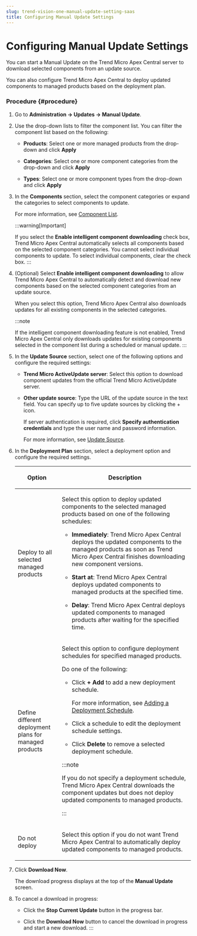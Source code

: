 ```yaml
---
slug: trend-vision-one-manual-update-setting-saas
title: Configuring Manual Update Settings
---
```

# Configuring Manual Update Settings

You can start a Manual Update on the Trend Micro Apex Central server to download selected components from an update source.

You can also configure Trend Micro Apex Central to deploy updated components to managed products based on the deployment plan.

### Procedure {#procedure}

1.  Go to **Administration → Updates → Manual Update**.

2.  Use the drop-down lists to filter the component list. You can filter the component list based on the following:

    - **Products**: Select one or more managed products from the drop-down and click **Apply**

    - **Categories**: Select one or more component categories from the drop-down and click **Apply**

    - **Types**: Select one or more component types from the drop-down and click **Apply**

3.  In the **Components** section, select the component categories or expand the categories to select components to update.

    For more information, see [Component List](component-list.mdx).

    :::warning[Important]

    If you select the **Enable intelligent component downloading** check box, Trend Micro Apex Central automatically selects all components based on the selected component categories. You cannot select individual components to update. To select individual components, clear the check box.
    :::

4.  (Optional) Select **Enable intelligent component downloading** to allow Trend Micro Apex Central to automatically detect and download new components based on the selected component categories from an update source.

    When you select this option, Trend Micro Apex Central also downloads updates for all existing components in the selected categories.

    :::note

    If the intelligent component downloading feature is not enabled, Trend Micro Apex Central only downloads updates for existing components selected in the component list during a scheduled or manual update.
    :::

5.  In the **Update Source** section, select one of the following options and configure the required settings:

    - **Trend Micro ActiveUpdate server**: Select this option to download component updates from the official Trend Micro ActiveUpdate server.

    - **Other update source**: Type the URL of the update source in the text field. You can specify up to five update sources by clicking the + icon.

      If server authentication is required, click **Specify authentication credentials** and type the user name and password information.

      For more information, see [Update Source](update-source.mdx).

6.  In the **Deployment Plan** section, select a deployment option and configure the required settings.

    <table>
    <colgroup>
    <col style="width: 25%" />
    <col style="width: 75%" />
    </colgroup>
    <thead>
    <tr>
    <th><p>Option</p></th>
    <th><p>Description</p></th>
    </tr>
    </thead>
    <tbody>
    <tr>
    <td><p>Deploy to all selected managed products</p></td>
    <td><p>Select this option to deploy updated components to the selected managed products based on one of the following schedules:</p>
    <ul>
    <li><p><strong>Immediately</strong>: Trend Micro Apex Central deploys the updated components to the managed products as soon as Trend Micro Apex Central finishes downloading new component versions.</p></li>
    <li><p><strong>Start at</strong>: Trend Micro Apex Central deploys updated components to managed products at the specified time.</p></li>
    <li><p><strong>Delay</strong>: Trend Micro Apex Central deploys updated components to managed products after waiting for the specified time.</p></li>
    </ul></td>
    </tr>
    <tr>
    <td><p>Define different deployment plans for managed products</p></td>
    <td><p>Select this option to configure deployment schedules for specified managed products.</p>
    <p>Do one of the following:</p>
    <ul>
    <li><p>Click <strong>+ Add</strong> to add a new deployment schedule.</p>
    <p>For more information, see <a href="trend-vision-one-adding-deployment-schedule">Adding a Deployment Schedule</a>.</p></li>
    <li><p>Click a schedule to edit the deployment schedule settings.</p></li>
    <li><p>Click <strong>Delete</strong> to remove a selected deployment schedule.</p></li>
    </ul>


    :::note

    <p>If you do not specify a deployment schedule, Trend Micro Apex Central downloads the component updates but does not deploy updated components to managed products.</p>


    :::

    </td>
    </tr>
    <tr>
    <td><p>Do not deploy</p></td>
    <td><p>Select this option if you do not want Trend Micro Apex Central to automatically deploy updated components to managed products.</p></td>
    </tr>
    </tbody>
    </table>

7.  Click **Download Now**.

    The download progress displays at the top of the **Manual Update** screen.

8.  To cancel a download in progress:

    - Click the **Stop Current Update** button in the progress bar.

    - Click the **Download Now** button to cancel the download in progress and start a new download.
:::

